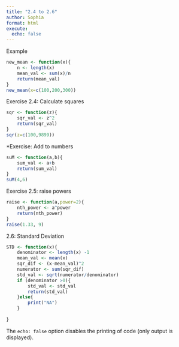 ```yaml
---
title: "2.4 to 2.6"
author: Sophia
format: html
execute: 
  echo: false
---
```

Example

```r
new_mean <- function(x){
	n <- length(x)
	mean_val <- sum(x)/n
	return(mean_val)
}
new_mean(x=c(100,200,300))
```

Exercise 2.4: Calculate squares

```r
sqr <- function(z){
	sqr_val <- z^2
	return(sqr_val)
}
sqr(z=c(100,9899))
```

*Exercise: Add to numbers

```r
suM <- function(a,b){
	sum_val <- a+b
	return(sum_val)
}
suM(4,6)
```

Exercise 2.5: raise powers

```r
raise <- function(a,power=2){
	nth_power <- a^power
	return(nth_power)
}
raise(1.33, 9)
```

2.6: Standard Deviation

```r
STD <- function(x){
	denominator <- length(x) -1
	mean_val <- mean(x)
	sqr_dif <- (x-mean_val)^2
	numerator <- sum(sqr_dif)
	std_val <- sqrt(numerator/denominator)
	if (denominator >0){
		std_val <- std_val
		return(std_val)
	}else{
		print("NA")
	}
	
}
```

The `echo: false` option disables the printing of code (only output is displayed).
